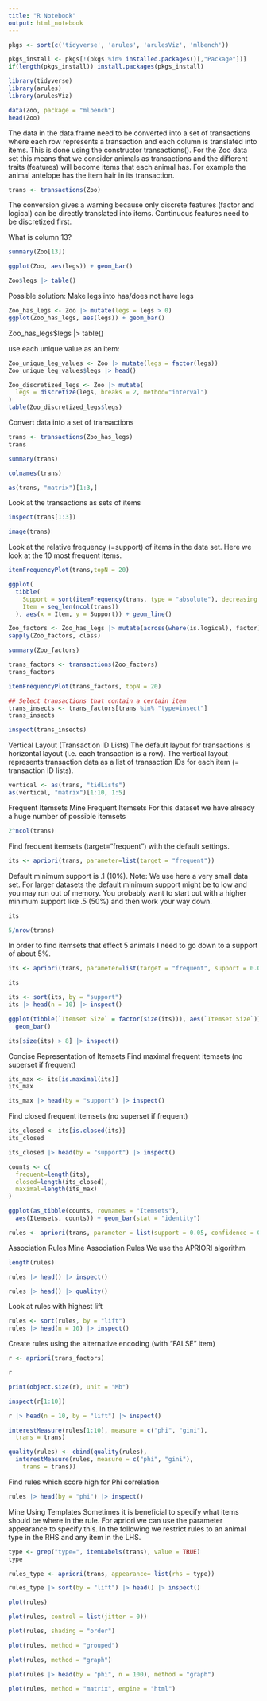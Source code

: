 ---
title: "R Notebook"
output: html_notebook
---


```{r}
pkgs <- sort(c('tidyverse', 'arules', 'arulesViz', 'mlbench'))

pkgs_install <- pkgs[!(pkgs %in% installed.packages()[,"Package"])]
if(length(pkgs_install)) install.packages(pkgs_install)
```

```{r}
library(tidyverse)
library(arules)
library(arulesViz)
```

```{r}
data(Zoo, package = "mlbench")
head(Zoo)
```
The data in the data.frame need to be converted into a set of transactions where each row represents a transaction and each column is translated into items. This is done using the constructor transactions(). For the Zoo data set this means that we consider animals as transactions and the different traits (features) will become items that each animal has. For example the animal antelope has the item hair in its transaction.
```{r}
trans <- transactions(Zoo)
```

The conversion gives a warning because only discrete features (factor and logical) can be directly translated into items. Continuous features need to be discretized first.

What is column 13?

```{r}
summary(Zoo[13])
```

```{r}
ggplot(Zoo, aes(legs)) + geom_bar()
```

```{r}
Zoo$legs |> table()
```

Possible solution: Make legs into has/does not have legs

```{r}
Zoo_has_legs <- Zoo |> mutate(legs = legs > 0)
ggplot(Zoo_has_legs, aes(legs)) + geom_bar()
```
Zoo_has_legs$legs |> table()

use each unique value as an item:

```{r}
Zoo_unique_leg_values <- Zoo |> mutate(legs = factor(legs))
Zoo_unique_leg_values$legs |> head()
```

```{r}
Zoo_discretized_legs <- Zoo |> mutate(
  legs = discretize(legs, breaks = 2, method="interval")
)
table(Zoo_discretized_legs$legs)
```

Convert data into a set of transactions

```{r}
trans <- transactions(Zoo_has_legs)
trans
```

```{r}
summary(trans)
```

```{r}
colnames(trans)
```

```{r}
as(trans, "matrix")[1:3,]
```
Look at the transactions as sets of items

```{r}
inspect(trans[1:3])
```
```{r}
image(trans)
```
Look at the relative frequency (=support) of items in the data set. Here we look at the 10 most frequent items.

```{r}
itemFrequencyPlot(trans,topN = 20)
```
```{r}
ggplot(
  tibble(
    Support = sort(itemFrequency(trans, type = "absolute"), decreasing = TRUE),
    Item = seq_len(ncol(trans))
  ), aes(x = Item, y = Support)) + geom_line()
```

```{r}
Zoo_factors <- Zoo_has_legs |> mutate(across(where(is.logical), factor))
sapply(Zoo_factors, class)
```

```{r}
summary(Zoo_factors)
```

```{r}
trans_factors <- transactions(Zoo_factors)
trans_factors
```

```{r}
itemFrequencyPlot(trans_factors, topN = 20)
```
```{r}
## Select transactions that contain a certain item
trans_insects <- trans_factors[trans %in% "type=insect"]
trans_insects
```

```{r}
inspect(trans_insects)
```
Vertical Layout (Transaction ID Lists)
The default layout for transactions is horizontal layout (i.e. each transaction is a row). The vertical layout represents transaction data as a list of transaction IDs for each item (= transaction ID lists).

```{r}
vertical <- as(trans, "tidLists")
as(vertical, "matrix")[1:10, 1:5]
```
Frequent Itemsets
Mine Frequent Itemsets
For this dataset we have already a huge number of possible itemsets

```{r}
2^ncol(trans)
```

Find frequent itemsets (target=“frequent”) with the default settings.

```{r}
its <- apriori(trans, parameter=list(target = "frequent"))
```
Default minimum support is .1 (10%). Note: We use here a very small data set. For larger datasets the default minimum support might be to low and you may run out of memory. You probably want to start out with a higher minimum support like .5 (50%) and then work your way down.

```{r}
its
```

```{r}
5/nrow(trans)
```

In order to find itemsets that effect 5 animals I need to go down to a support of about 5%.

```{r}
its <- apriori(trans, parameter=list(target = "frequent", support = 0.05))
```
```{r}
its
```

```{r}
its <- sort(its, by = "support")
its |> head(n = 10) |> inspect()
```
```{r}
ggplot(tibble(`Itemset Size` = factor(size(its))), aes(`Itemset Size`)) + 
  geom_bar()
```
```{r}
its[size(its) > 8] |> inspect()
```
Concise Representation of Itemsets
Find maximal frequent itemsets (no superset if frequent)

```{r}
its_max <- its[is.maximal(its)]
its_max
```

```{r}
its_max |> head(by = "support") |> inspect()
```
Find closed frequent itemsets (no superset if frequent)

```{r}
its_closed <- its[is.closed(its)]
its_closed
```

```{r}
its_closed |> head(by = "support") |> inspect()
```

```{r}
counts <- c(
  frequent=length(its),
  closed=length(its_closed),
  maximal=length(its_max)
)

ggplot(as_tibble(counts, rownames = "Itemsets"),
  aes(Itemsets, counts)) + geom_bar(stat = "identity")
```
```{r}
rules <- apriori(trans, parameter = list(support = 0.05, confidence = 0.9))
```
Association Rules
Mine Association Rules
We use the APRIORI algorithm

```{r}
length(rules)
```

```{r}
rules |> head() |> inspect()
```

```{r}
rules |> head() |> quality()
```
Look at rules with highest lift

```{r}
rules <- sort(rules, by = "lift")
rules |> head(n = 10) |> inspect()
```
Create rules using the alternative encoding (with “FALSE” item)

```{r}
r <- apriori(trans_factors)
```
```{r}
r
```

```{r}
print(object.size(r), unit = "Mb")
```

```{r}
inspect(r[1:10])
```
```{r}
r |> head(n = 10, by = "lift") |> inspect()
```
```{r}
interestMeasure(rules[1:10], measure = c("phi", "gini"),
  trans = trans)
```
```{r}
quality(rules) <- cbind(quality(rules),
  interestMeasure(rules, measure = c("phi", "gini"),
    trans = trans))
```

Find rules which score high for Phi correlation

```{r}
rules |> head(by = "phi") |> inspect()
```
Mine Using Templates
Sometimes it is beneficial to specify what items should be where in the rule. For apriori we can use the parameter appearance to specify this. In the following we restrict rules to an animal type in the RHS and any item in the LHS.


```{r}
type <- grep("type=", itemLabels(trans), value = TRUE)
type
```

```{r}
rules_type <- apriori(trans, appearance= list(rhs = type))
```
```{r}
rules_type |> sort(by = "lift") |> head() |> inspect()
```
```{r}
plot(rules)
```

```{r}
plot(rules, control = list(jitter = 0))
```

```{r}
plot(rules, shading = "order")
```
```{r}
plot(rules, method = "grouped")
```

```{r}
plot(rules, method = "graph")
```
```{r}
plot(rules |> head(by = "phi", n = 100), method = "graph")
```
```{r}
plot(rules, method = "matrix", engine = "html") 
```


